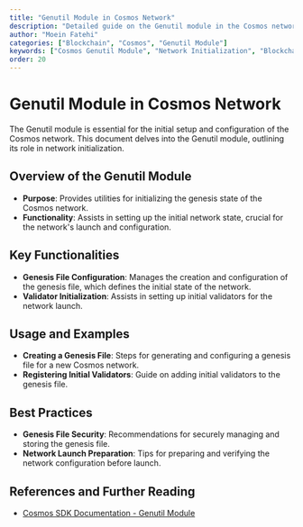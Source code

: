 ```yaml
---
title: "Genutil Module in Cosmos Network"
description: "Detailed guide on the Genutil module in the Cosmos network, covering its role in network initialization and setup."
author: "Moein Fatehi"
categories: ["Blockchain", "Cosmos", "Genutil Module"]
keywords: ["Cosmos Genutil Module", "Network Initialization", "Blockchain Setup", "Cosmos Network"]
order: 20
---
```


# Genutil Module in Cosmos Network

The Genutil module is essential for the initial setup and configuration of the Cosmos network. This document delves into the Genutil module, outlining its role in network initialization.

## Overview of the Genutil Module
- **Purpose**: Provides utilities for initializing the genesis state of the Cosmos network.
- **Functionality**: Assists in setting up the initial network state, crucial for the network's launch and configuration.

## Key Functionalities
- **Genesis File Configuration**: Manages the creation and configuration of the genesis file, which defines the initial state of the network.
- **Validator Initialization**: Assists in setting up initial validators for the network launch.

## Usage and Examples
- **Creating a Genesis File**: Steps for generating and configuring a genesis file for a new Cosmos network.
- **Registering Initial Validators**: Guide on adding initial validators to the genesis file.

## Best Practices
- **Genesis File Security**: Recommendations for securely managing and storing the genesis file.
- **Network Launch Preparation**: Tips for preparing and verifying the network configuration before launch.

## References and Further Reading
- [Cosmos SDK Documentation - Genutil Module](https://docs.cosmos.network/master/modules/genutil/)

